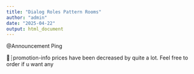 ```yaml
---
title: "Dialog Roles Pattern Rooms"
author: "admin"
date: "2025-04-22"
output: html_document
---
```


@Announcement Ping 

⁠📝┊promotion-info prices have been decreased by quite a lot. Feel free to order
if u want any
